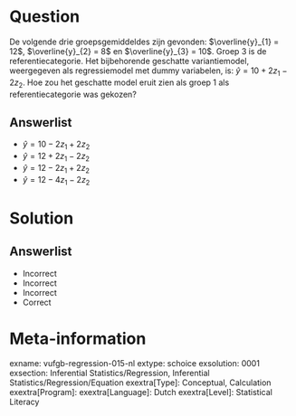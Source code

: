 Question
========

De volgende drie groepsgemiddeldes zijn gevonden: $\overline{y}_{1} = 12$, $\overline{y}_{2} = 8$ en $\overline{y}_{3} = 10$. Groep 3 is de referentiecategorie. Het bijbehorende geschatte variantiemodel, weergegeven als regressiemodel met dummy variabelen, is: $\hat{y} = 10+2z_{1}-2z_{2}$. Hoe zou het geschatte model eruit zien als groep 1 als referentiecategorie was gekozen?
  
Answerlist
----------
* $\hat{y} = 10-2z_{1}+2z_{2}$
* $\hat{y} = 12+2z_{1}-2z_{2}$
* $\hat{y} = 12-2z_{1}+2z_{2}$
* $\hat{y} = 12-4z_{1}-2z_{2}$

Solution
========

Answerlist
----------
* Incorrect
* Incorrect
* Incorrect
* Correct

Meta-information
================
exname: vufgb-regression-015-nl
extype: schoice
exsolution: 0001
exsection: Inferential Statistics/Regression, Inferential Statistics/Regression/Equation
exextra[Type]: Conceptual, Calculation
exextra[Program]: 
exextra[Language]: Dutch
exextra[Level]: Statistical Literacy
